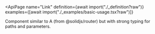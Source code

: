 
<ApiPage
  name="Link"
  definition={await import("./_definition?raw")}
  examples={[await import("./_examples/basic-usage.tsx?raw")]}
>

Component similar to A (from @solidjs/router) but with strong typing for paths and parameters.

</ApiPage>
